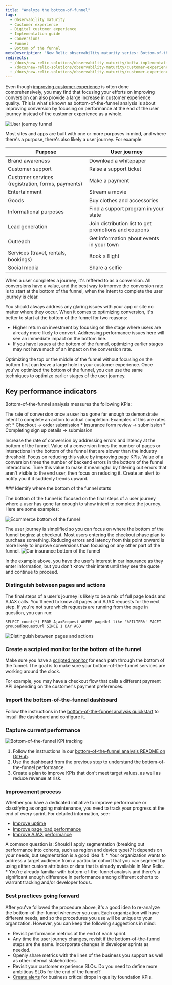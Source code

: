 ```yaml
---
title: "Analyze the bottom-of-funnel"
tags:
  - Observability maturity
  - Customer experience
  - Digital customer experience
  - Implementation guide
  - Conversions
  - Funnel
  - Bottom of the funnel
metaDescription: "New Relic observability maturity series: Bottom-of-the-funnel analysis shows New Relic users how to improve end-user conversions."
redirects:
  - /docs/new-relic-solutions/observability-maturity/bofta-implementation-guide
  - /docs/new-relic-solutions/observability-maturity/customer-experience/bofta-implementation-guide
  - /docs/new-relic-solutions/observability-maturity/customer-experience/bottom-funnel-analysis-customer-journey-guide
---
```








Even though [improving customer experience](/docs/tutorial-customer-experience/improve-customer-experience/) is often done comprehensively, you may find that focusing your efforts on improving conversion can also provide a large increase in customer experience quality. This is what's known as bottom-of-the-funnel analysis is about improving conversion by focusing on performance at the end of the user journey instead of the customer experience as a whole. 

<img
  title="User journey funnel"
  alt="User journey funnel"
  src={cxBotfaFunnel}
/>

Most sites and apps are built with one or more purposes in mind, and where there's a purpose, there's also likely a user journey. For example:

| Purpose                                           | User journey                                         |
| ------------------------------------------------- | ---------------------------------------------------- |
| Brand awareness                                   | Download a whitepaper                                |
| Customer support                                  | Raise a support ticket                               |
| Customer services (registration, forms, payments) | Make a payment                                       |
| Entertainment                                     | Stream a movie                                       |
| Goods                                             | Buy clothes and accessories                          |
| Informational purposes                            | Find a support program in your state                 |
| Lead generation                                   | Join distribution list to get promotions and coupons |
| Outreach                                          | Get information about events in your town            |
| Services (travel, rentals, bookings)              | Book a flight                                        |
| Social media                                      | Share a selfie                                       |

When a user completes a journey, it's reffered to as a conversion. All conversions have a value, and the best way to improve the conversion rate is to start at the bottom of the funnel, when the intent to complete the user journey is clear.

You should always address any glaring issues with your app or site no matter where they occur. When it comes to optimizing conversion, it's better to start at the bottom of the funnel for two reasons:

* Higher return on investment by focusing on the stage where users are already more likely to convert. Addressing performance issues here will see an immediate impact on the bottom line.
* If you have issues at the bottom of the funnel, optimizing earlier stages may not have much of an impact on the conversion rate.

Optimizing the top or the middle of the funnel without focusing on the bottom first can leave a large hole in your customer experience. Once you've optimized the bottom of the funnel, you can use the same techniques to optimize earlier stages of the user journey.

## Key performance indicators

Bottom-of-the-funnel analysis measures the following KPIs:

<CollapserGroup>
    <Collapser
        id="conversion-rate"
        title="Bottom-of-the-funnel success/conversion rate"
    >
The rate of conversion once a user has gone far enough to demonstrate intent to complete an action to actual completion. Examples of this are rates of:
* Checkout -> order submission
* Insurance form review -> submission
* Completing sign up details -> submission

Increase the rate of conversion by addressing errors and latency at the bottom of the funnel.
    </Collapser>
    <Collapser
        id="latency-risk"
        title="Revenue at risk due to latency"
    >
        Value of a conversion times the number of pages or interactions in the bottom of the funnel that are slower than the industry threshold. Focus on reducing this value by improving page KPIs.
    </Collapser>
    <Collapser
        id="Error risk"
        title="Revenue at risk due to errors"
    >
        Value of a conversion times the number of backend errors in the bottom of the funnel interactions. Tune this value to make it meaningful by filtering out errors that aren't visible to the end user, then focus on reducing it. Create an alert to notify you if it suddenly trends upward.
    </Collapser>
</CollapserGroup>

<Steps>
    <Step>
### Identify where the bottom of the funnel starts

The bottom of the funnel is focused on the final steps of a user journey where a user has gone far enough to show intent to complete the journey. Here are some examples:

<CollapserGroup>
    <Collapser
        id="ecommerce-journey"
        title="Ecommerce user journey"
    >
<img
  title="Ecommerce bottom of the funnel"
  alt="Ecommerce bottom of the funnel"
  src={cxBotfaEcommerce}
/>

The user journey is simplified so you can focus on where the bottom of the funnel begins: at checkout. Most users entering the checkout phase plan to purchase something. Reducing errors and latency from this point onward is more likely to improve conversions than focusing on any other part of the funnel.
    </Collapser>
    <Collapser
        id="insurance-journey"
        title="Car insurance purchase user journey"
    >
<img
  title="Car insurance bottom of the funnel"
  alt="Car insurance bottom of the funnel"
  src={cxBotfaCarInsurance}
/>

In the example above, you have the user's interest in car insurance as they enter information, but you don't know their intent until they see the quote and continue to proceed.
    </Collapser>
</CollapserGroup>
    </Step>
    <Step>
### Distinguish between pages and actions

The final steps of a user's journey is likely to be a mix of full page loads and AJAX calls. You'll need to know all pages and AJAX requests for the next step. If you're not sure which requests are running from the page in question, you can run:

```
SELECT count(*) FROM AjaxRequest WHERE pageUrl like '%FILTER%' FACET groupedRequestUrl SINCE 1 DAY AGO
```        

<img
  title="Distinguish between pages and actions"
  alt="Distinguish between pages and actions"
  src={cxBotfaPagesActions}
/>
    </Step>
    <Step>
### Create a scripted monitor for the bottom of the funnel

Make sure you have a [scripted monitor](/docs/synthetics/synthetic-monitoring/scripting-monitors/introduction-scripted-browser-monitors/) for each path through the bottom of the funnel. The goal is to make sure your bottom-of-the-funnel services are working around the clock.

For example, you may have a checkout flow that calls a different payment API depending on the customer's payment preferences.        
    </Step>
    <Step>
### Import the bottom-of-the-funnel dashboard

Follow the instructions in the [bottom-of-the-funnel analysis quickstart](https://newrelic.com/instant-observability/customer-experience-bottom-funnel-analysis/8d339aa7-69e3-4efa-abc2-9eba600db91c) to install the dashboard and configure it.
    </Step>
    <Step>
### Capture current performance

<img
  title="Bottom-of-the-funnel KPI tracking"
  alt="Bottom-of-the-funnel KPI tracking"
  src={cxBotfaKpiTracking}
/>

1. Follow the instructions in our [bottom-of-the-funnel analysis README on GitHub](https://github.com/newrelic/oma-resource-center/blob/main/src/content/docs/oma/value-drivers/customer-experience/use-cases/bottom-of-the-funnel-analysis/README.md).
2. Use the dashboard from the previous step to understand the bottom-of-the-funnel performance.
3. Create a plan to improve KPIs that don't meet target values, as well as reduce revenue at risk.
    </Step>
    <Step>
### Improvement process
Whether you have a dedicated initiative to improve performance or classifying as ongoing maintenance, you need to track your progress at the end of every sprint. For detailed information, see:

* [Improve uptime](/docs/new-relic-solutions/observability-maturity/customer-experience/cx-improve-web-uptime)
* [Improve page load performance](/docs/new-relic-solutions/observability-maturity/customer-experience/cx-improve-page-load)
* [Improve AJAX performance](/docs/browser/browser-monitoring/browser-pro-features/ajax-page-identify-time-consuming-calls)
    </Step>
</Steps>


<Callout variant="tip">
A common question is: Should I apply segmentation (breaking out performance into cohorts, such as region and device type)? It depends on your needs, but segmentation is a good idea if:
* Your organization wants to address a target audience from a particular cohort that you can segment by using either custom attributes or data that is already available in New Relic.
* You're already familiar with bottom-of-the-funnel analysis and there's a significant enough difference in performance among different cohorts to warrant tracking and/or developer focus.
</Callout>

### Best practices going forward

After you've followed the procedure above, it's a good idea to re-analyze the bottom-of-the-funnel whenever you can. Each organization will have different needs, and so the procedures you use will be unique to your organzation. However, you can keep the following suggestions in mind:

* Revisit performance metrics at the end of each sprint.
* Any time the user journey changes, revisit if the bottom-of-the-funnel steps are the same. Incorporate changes in developer sprints as needed.
* Openly share metrics with the lines of the business you support as well as other internal stakeholders.
* Revisit your customer experience SLOs. Do you need to define more ambitious SLOs for the end of the funnel?
* [Create alerts](/docs/tutorial-create-alerts/create-new-relic-alerts/) for business critical drops in quality foundation KPIs.
